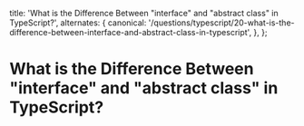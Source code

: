 
  title: 'What is the Difference Between "interface" and "abstract class" in TypeScript?',
  alternates: {
    canonical:
      '/questions/typescript/20-what-is-the-difference-between-interface-and-abstract-class-in-typescript',
  },
};

# What is the Difference Between "interface" and "abstract class" in TypeScript?

<GithubEdit link='/questions/typescript/20-what-is-the-difference-between-interface-and-abstract-class-in-typescript/page.mdx' />

